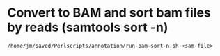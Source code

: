 # Convert to BAM and sort bam files by reads (samtools sort -n)

```
/home/jm/saved/Perlscripts/annotation/run-bam-sort-n.sh <sam-file>

```
